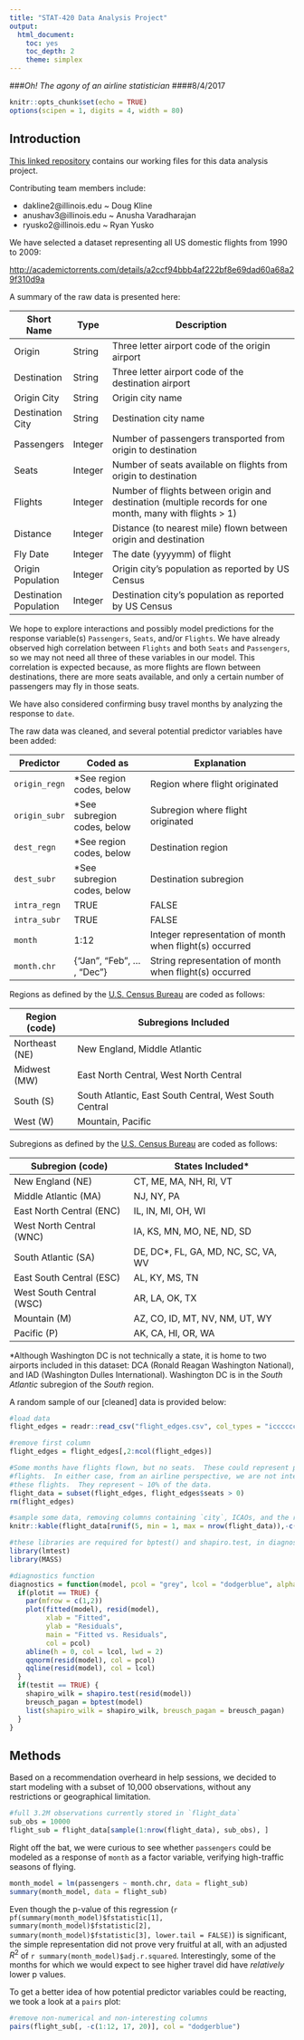 ```yaml
---
title: "STAT-420 Data Analysis Project"
output: 
  html_document:
    toc: yes
    toc_depth: 2
    theme: simplex
---
```


###*Oh! The agony of an airline statistician*
####8/4/2017

```r
knitr::opts_chunk$set(echo = TRUE)
options(scipen = 1, digits = 4, width = 80)
```

## Introduction

[This linked repository](https://github.com/ryusko2/stat420-analysis) contains our working files for this data analysis project.

Contributing team members include:

* dakline2@illinois.edu ~ Doug Kline
* anushav3@illinois.edu ~ Anusha Varadharajan
* ryusko2@illinois.edu  ~ Ryan Yusko

We have selected a dataset representing all US domestic flights from 1990 to 2009:

[http://academictorrents.com/details/a2ccf94bbb4af222bf8e69dad60a68a29f310d9a](http://academictorrents.com/details/a2ccf94bbb4af222bf8e69dad60a68a29f310d9a)

A summary of the raw data is presented here:
  
| Short Name             | Type    | Description                                                                                              |
|------------------------|---------|----------------------------------------------------------------------------------------------------------|
| Origin                 | String  | Three letter airport code of the origin airport                                                          |
| Destination            | String  | Three letter airport code of the destination airport                                                     |
| Origin City            | String  | Origin city name                                                                                         |
| Destination City       | String  | Destination city name                                                                                    |
| Passengers             | Integer | Number of passengers transported from origin to destination                                              |
| Seats                  | Integer | Number of seats available on flights from origin to destination                                          |
| Flights                | Integer | Number of flights between origin and destination (multiple records for one month, many with flights > 1) |
| Distance               | Integer | Distance (to nearest mile) flown between origin and destination                                          |
| Fly Date               | Integer | The date (yyyymm) of flight                                                                              |
| Origin Population      | Integer | Origin city's population as reported by US Census                                                        |
| Destination Population | Integer | Destination city's population as reported by US Census                                                   |

We hope to explore interactions and possibly model predictions for the response variable(s) `Passengers`, `Seats`, and/or `Flights`.  We have already observed high correlation between `Flights` and both `Seats` and `Passengers`, so we may not need all three of these variables in our model.  This correlation is expected because, as more flights are flown between destinations, there are more seats available, and only a certain number of passengers may fly in those seats.

We have also considered confirming busy travel months by analyzing the response to `date`.

The raw data was cleaned, and several potential predictor variables have been added:

| Predictor     | Coded as                    | Explanation                                             |
|---------------|-----------------------------|---------------------------------------------------------|
| `origin_regn` | *See region codes, below    | Region where flight originated                          |
| `origin_subr` | *See subregion codes, below | Subregion where flight originated                       |
| `dest_regn`   | *See region codes, below    | Destination region                                      |
| `dest_subr`   | *See subregion codes, below | Destination subregion                                   |
| `intra_regn`  | TRUE | FALSE                | Did flight takeoff and land in same region?             |
| `intra_subr`  | TRUE | FALSE                | Did flight takeoff and land in same subregion?          |
| `month`       | 1:12                        | Integer representation of month when flight(s) occurred |
| `month.chr`   | {"Jan", "Feb", ... , "Dec"} | String representation of month when flight(s) occurred  |

Regions as defined by the [U.S. Census Bureau](https://www2.census.gov/geo/pdfs/maps-data/maps/reference/us_regdiv.pdf) are coded as follows:

| Region (code)  | Subregions Included                                    |
|----------------|--------------------------------------------------------|
| Northeast (NE) | New England, Middle Atlantic                           |
| Midwest (MW)   | East North Central, West North Central                 |
| South (S)      | South Atlantic, East South Central, West South Central |
| West (W)       | Mountain, Pacific                                      |

Subregions as defined by the [U.S. Census Bureau](https://www2.census.gov/geo/pdfs/maps-data/maps/reference/us_regdiv.pdf) are coded as follows:

| Subregion (code)         | States Included*                    |
|--------------------------|-------------------------------------|
| New England (NE)         | CT, ME, MA, NH, RI, VT              |
| Middle Atlantic (MA)     | NJ, NY, PA                          |
| East North Central (ENC) | IL, IN, MI, OH, WI                  |
| West North Central (WNC) | IA, KS, MN, MO, NE, ND, SD          |
| South Atlantic (SA)      | DE, DC*, FL, GA, MD, NC, SC, VA, WV |
| East South Central (ESC) | AL, KY, MS, TN                      |
| West South Central (WSC) | AR, LA, OK, TX                      |
| Mountain (M)             | AZ, CO, ID, MT, NV, NM, UT, WY      |
| Pacific (P)              | AK, CA, HI, OR, WA                  |

\*Although Washington DC is not technically a state, it is home to two airports included in this dataset: DCA (Ronald Reagan Washington National), and IAD (Washington Dulles International).  Washington DC is in the *South Atlantic* subregion of the *South* region.

A random sample of our [cleaned] data is provided below:

```r
#load data
flight_edges = readr::read_csv("flight_edges.csv", col_types = "icccccccccclliiiiiiicii")

#remove first column
flight_edges = flight_edges[,2:ncol(flight_edges)]

#Some months have flights flown, but no seats.  These could represent private or military
#flights.  In either case, from an airline perspective, we are not interested in
#these flights.  They represent ~ 10% of the data.  
flight_data = subset(flight_edges, flight_edges$seats > 0)
rm(flight_edges)

#sample some data, removing columns containing `city`, ICAOs, and the raw `date`
knitr::kable(flight_data[runif(5, min = 1, max = nrow(flight_data)),-c(1:2, 3, 7, 17)])
```

```r
#these libraries are required for bptest() and shapiro.test, in diagnostics function
library(lmtest)
library(MASS)

#diagnostics function
diagnostics = function(model, pcol = "grey", lcol = "dodgerblue", alpha = 0.05, plotit = TRUE, testit = TRUE) {
  if(plotit == TRUE) {
    par(mfrow = c(1,2))
    plot(fitted(model), resid(model),
         xlab = "Fitted",
         ylab = "Residuals",
         main = "Fitted vs. Residuals",
         col = pcol)
    abline(h = 0, col = lcol, lwd = 2)
    qqnorm(resid(model), col = pcol)
    qqline(resid(model), col = lcol)
  }
  if(testit == TRUE) {
    shapiro_wilk = shapiro.test(resid(model))
    breusch_pagan = bptest(model)
    list(shapiro_wilk = shapiro_wilk, breusch_pagan = breusch_pagan)
  }
}
```

## Methods

Based on a recommendation overheard in help sessions, we decided to start modeling with a subset of 10,000 observations, without any restrictions or geographical limitation.

```r
#full 3.2M observations currently stored in `flight_data`
sub_obs = 10000
flight_sub = flight_data[sample(1:nrow(flight_data), sub_obs), ]
```

Right off the bat, we were curious to see whether `passengers` could be modeled as a response of `month` as a factor variable, verifying high-traffic seasons of flying.

```r
month_model = lm(passengers ~ month.chr, data = flight_sub)
summary(month_model, data = flight_sub)
```

Even though the p-value of this regression (`r pf(summary(month_model)$fstatistic[1], summary(month_model)$fstatistic[2], summary(month_model)$fstatistic[3], lower.tail = FALSE)`) is significant, the simple representation did not prove very fruitful at all, with an adjusted $R^2$ of `r summary(month_model)$adj.r.squared`.  Interestingly, some of the months for which we would expect to see higher travel did have *relatively* lower p values.

To get a better idea of how potential predictor variables could be reacting, we took a look at a `pairs` plot:

```r
#remove non-numerical and non-interesting columns
pairs(flight_sub[, -c(1:12, 17, 20)], col = "dodgerblue")
```

